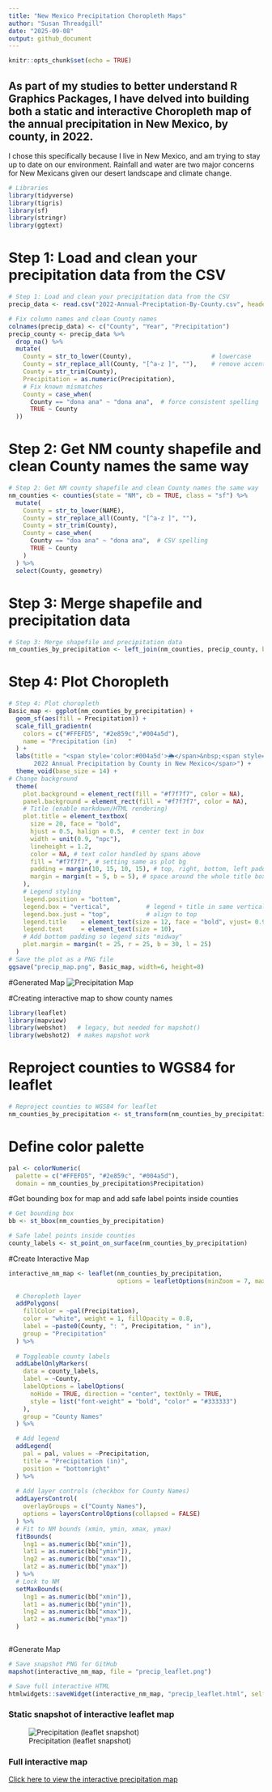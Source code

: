 ```yaml
---
title: "New Mexico Precipitation Choropleth Maps"
author: "Susan Threadgill"
date: "2025-09-08"
output: github_document
---
```


```r
knitr::opts_chunk$set(echo = TRUE)
```

## As part of my studies to better understand R Graphics Packages, I have delved into building both a static and interactive Choropleth map of the annual precipitation in New Mexico, by county, in 2022. 

I chose this specifically because I live in New Mexico, and am trying to stay up to date on our environment.  Rainfall and water are two major concerns for New Mexicans given our desert landscape and climate change. 

```r
# Libraries
library(tidyverse)
library(tigris)
library(sf)
library(stringr)
library(ggtext)
```

# Step 1: Load and clean your precipitation data from the CSV

```r
# Step 1: Load and clean your precipitation data from the CSV
precip_data <- read.csv("2022-Annual-Preciptation-By-County.csv", header = FALSE)

# Fix column names and clean County names
colnames(precip_data) <- c("County", "Year", "Precipitation")
precip_county <- precip_data %>%
  drop_na() %>%
  mutate(
    County = str_to_lower(County),                      # lowercase
    County = str_replace_all(County, "[^a-z ]", ""),    # remove accents/punctuation
    County = str_trim(County),
    Precipitation = as.numeric(Precipitation),
    # Fix known mismatches
    County = case_when(
      County == "dona ana" ~ "dona ana",  # force consistent spelling
      TRUE ~ County
  ))
```
# Step 2: Get NM county shapefile and clean County names the same way
```r
# Step 2: Get NM county shapefile and clean County names the same way
nm_counties <- counties(state = "NM", cb = TRUE, class = "sf") %>%
  mutate(
    County = str_to_lower(NAME),
    County = str_replace_all(County, "[^a-z ]", ""),
    County = str_trim(County),
    County = case_when(
      County == "doa ana" ~ "dona ana",  # CSV spelling
      TRUE ~ County
    )
  ) %>%
  select(County, geometry)
```
# Step 3: Merge shapefile and precipitation data
```r
# Step 3: Merge shapefile and precipitation data
nm_counties_by_precipitation <- left_join(nm_counties, precip_county, by = "County")
```
# Step 4: Plot Choropleth
```r
# Step 4: Plot choropleth
Basic_map <- ggplot(nm_counties_by_precipitation) +
  geom_sf(aes(fill = Precipitation)) +
  scale_fill_gradientn(
    colors = c("#FFEFD5", "#2e859c","#004a5d"),
    name = "Precipitation (in)   "
  ) +
  labs(title = "<span style='color:#004a5d'>🌦️</span>&nbsp;<span style='color:#8B4513'>
       2022 Annual Precipitation by County in New Mexico</span>") + 
  theme_void(base_size = 14) +
# Change background
  theme(
    plot.background = element_rect(fill = "#f7f7f7", color = NA),
    panel.background = element_rect(fill = "#f7f7f7", color = NA),
    # Title (enable markdown/HTML rendering)
    plot.title = element_textbox(
      size = 20, face = "bold", 
      hjust = 0.5, halign = 0.5,  # center text in box
      width = unit(0.9, "npc"),
      lineheight = 1.2,
      color = NA, # text color handled by spans above
      fill = "#f7f7f7", # setting same as plot bg
      padding = margin(10, 15, 10, 15), # top, right, bottom, left padding inside title box
      margin = margin(t = 5, b = 5), # space around the whole title box
    ),
    # Legend styling
    legend.position = "bottom",
    legend.box = "vertical",          # legend + title in same vertical box
    legend.box.just = "top",          # align to top
    legend.title    = element_text(size = 12, face = "bold", vjust= 0.9),
    legend.text     = element_text(size = 10),
    # Add bottom padding so legend sits "midway"
    plot.margin = margin(t = 25, r = 25, b = 30, l = 25)
  )
# Save the plot as a PNG file
ggsave("precip_map.png", Basic_map, width=6, height=8)
```
#Generated Map 
![Precipitation Map](precip_map.png)


#Creating interactive map to show county names

```r
library(leaflet)
library(mapview)
library(webshot)   # legacy, but needed for mapshot()
library(webshot2)  # makes mapshot work
```

# Reproject counties to WGS84 for leaflet

```r
# Reproject counties to WGS84 for leaflet
nm_counties_by_precipitation <- st_transform(nm_counties_by_precipitation, 4326)
```

# Define color palette
```r
pal <- colorNumeric(
  palette = c("#FFEFD5", "#2e859c", "#004a5d"),
  domain = nm_counties_by_precipitation$Precipitation)
```
#Get bounding box for map and add safe label points inside counties
```r
# Get bounding box
bb <- st_bbox(nm_counties_by_precipitation)

# Safe label points inside counties
county_labels <- st_point_on_surface(nm_counties_by_precipitation)
```

#Create Interactive Map

```r
interactive_nm_map <- leaflet(nm_counties_by_precipitation,
                              options = leafletOptions(minZoom = 7, maxZoom = 9)) %>%
  
  # Choropleth layer
  addPolygons(
    fillColor = ~pal(Precipitation),
    color = "white", weight = 1, fillOpacity = 0.8,
    label = ~paste0(County, ": ", Precipitation, " in"),
    group = "Precipitation"
  ) %>%
  
  # Toggleable county labels
  addLabelOnlyMarkers(
    data = county_labels,
    label = ~County,
    labelOptions = labelOptions(
      noHide = TRUE, direction = "center", textOnly = TRUE,
      style = list("font-weight" = "bold", "color" = "#333333")
    ),
    group = "County Names"
  ) %>%

  # Add legend
  addLegend(
    pal = pal, values = ~Precipitation,
    title = "Precipitation (in)",
    position = "bottomright"
  ) %>%
  
  # Add layer controls (checkbox for County Names)
  addLayersControl(
    overlayGroups = c("County Names"),
    options = layersControlOptions(collapsed = FALSE)
  ) %>%
  # Fit to NM bounds (xmin, ymin, xmax, ymax)
  fitBounds(
    lng1 = as.numeric(bb["xmin"]),
    lat1 = as.numeric(bb["ymin"]),
    lng2 = as.numeric(bb["xmax"]),
    lat2 = as.numeric(bb["ymax"])
  ) %>%
  # Lock to NM
  setMaxBounds(
    lng1 = as.numeric(bb["xmin"]),
    lat1 = as.numeric(bb["ymin"]),
    lng2 = as.numeric(bb["xmax"]),
    lat2 = as.numeric(bb["ymax"]) 
  )



```

#Generate Map

```r
# Save snapshot PNG for GitHub
mapshot(interactive_nm_map, file = "precip_leaflet.png")

# Save full interactive HTML
htmlwidgets::saveWidget(interactive_nm_map, "precip_leaflet.html", selfcontained = TRUE)
```


### Static snapshot of interactive leaflet map
![Precipitation (leaflet snapshot)](precip_leaflet.png)

### Full interactive map
[Click here to view the interactive precipitation map](precip_leaflet.html)